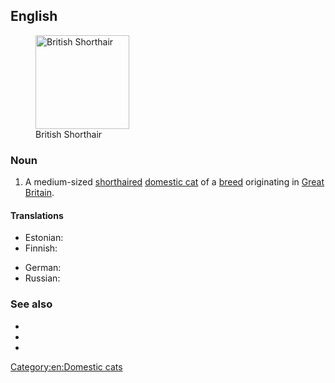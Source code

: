 ==English==
[[Image:Britishblue.jpg|thumb|right|150px|British Shorthair]]

===Noun===
{{en-noun|head=[[British]] [[shorthair|Shorthair]]}}

# A medium-sized [[shorthaired]] [[domestic cat]] of a [[breed]] originating in [[Great Britain]].

====Translations====
{{trans-top|breed of cat}}
* Estonian: {{t|et|briti lühikarvaline}}
* Finnish: {{t|fi|brittiläinen lyhytkarva}}
{{trans-mid}}
* German: {{t|de|Britisch Kurzhaar|f}}
* Russian: {{t|ru|Британская короткошёрстная кошка}}
{{trans-bottom}}

===See also===
* {{l|en|British Semi-Longhair}}
* {{pedia}}
* {{commonslite|British shorthair}}

[[Category:en:Domestic cats]]